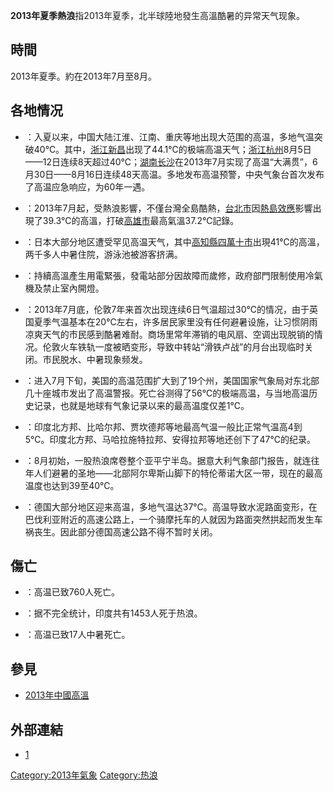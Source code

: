 '''2013年夏季熱浪'''指2013年夏季，北半球陸地發生高溫酷暑的异常天气现象。

==時間==
2013年夏季。約在2013年7月至8月。
==各地情况==
*{{CHN}}：入夏以来，中国大陆江淮、江南、重庆等地出现大范围的高温，多地气温突破40℃。其中，[[浙江|浙江]][[新昌|新昌]]出现了44.1℃的极端高温天气；[[浙江|浙江]][[杭州|杭州]]8月5日——12日连续8天超过40℃；[[湖南|湖南]][[长沙|长沙]]在2013年7月实现了高温“大满贯”，6月30日——8月16日连续48天高温。多地发布高温预警，中央气象台首次发布了高温应急响应，为60年一遇。

*{{TWN}}：2013年7月起，受熱浪影響，不僅台灣全島酷熱，[[台北市|台北市]]因[[熱島效應|熱島效應]]影響出現了39.3℃的高溫，打破[[高雄市|高雄市]]最高氣溫37.2℃記錄。

*{{JPN}}：日本大部分地区遭受罕见高温天气，其中[[高知縣|高知縣]][[四萬十市|四萬十市]]出現41℃的高溫，两千多人中暑住院，游泳池被游客挤满。

*{{KOR}}：持續高溫產生用電緊張，發電站部分因故障而歲修，政府部門限制使用冷氣機及禁止室內開燈。

*{{GBR}}：2013年7月底，伦敦7年来首次出现连续6日气温超过30℃的情况，由于英国夏季气温基本在20℃左右，许多居民家里没有任何避暑设施，让习惯阴雨凉爽天气的市民感到酷暑难耐。商场里常年滞销的电风扇、空调出现脱销的情况。伦敦火车铁轨一度被晒变形，导致中转站“滑铁卢战”的月台出现临时关闭。市民脱水、中暑现象频发。

*{{USA}}：进入7月下旬，美国的高温范围扩大到了19个州，美国国家气象局对东北部几十座城市发出了高温警报。死亡谷测得了56℃的极端高温，与当地高温历史记录，也就是地球有气象记录以来的最高温度仅差1℃。

*{{IND}}：印度北方邦、比哈尔邦、贾坎德邦等地最高气温一般比正常气温高4到5℃。印度北方邦、马哈拉施特拉邦、安得拉邦等地还创下了47℃的纪录。

*{{ITA}}：8月初始，一股热浪席卷整个亚平宁半岛。据意大利气象部门报告，就连往年人们避暑的圣地——北部阿尔卑斯山脚下的特伦蒂诺大区一带，现在的最高温度也达到39至40℃。

*{{DEU}}：德国大部分地区迎来高温，多地气温达37℃。高温导致水泥路面变形，在巴伐利亚附近的高速公路上，一个骑摩托车的人就因为路面突然拱起而发生车祸丧生。因此部分德国高速公路不得不暂时关闭。

==傷亡==
*{{GBR}}：高温已致760人死亡。

*{{IND}}：据不完全统计，印度共有1453人死于热浪。

*{{JPN}}：高温已致17人中暑死亡。

==參見==
*[[2013年中國高溫|2013年中國高溫]]

==外部連結==
*[http://news.line.me/issue/natural-disaster/271496f30e7e]{{Wayback|url=http://news.line.me/issue/natural-disaster/271496f30e7e |date=20190608113954 }}

{{热浪}}
{{Authority control}}
[[Category:2013年氣象|Category:2013年氣象]]
[[Category:热浪|Category:热浪]]